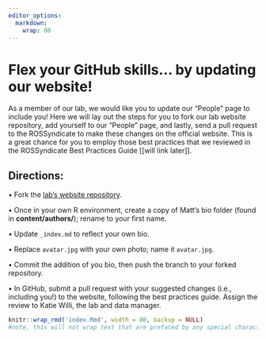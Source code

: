 ```yaml
---
editor_options: 
  markdown: 
    wrap: 80
---
```


# Flex your GitHub skills... by updating our website!

As a member of our lab, we would like you to update our "People" page to include
you! Here we will lay out the steps for you to fork our lab website repository,
add yourself to our "People" page, and lastly, send a pull request to the
ROSSyndicate to make these changes on the official website. This is a great
chance for you to employ those best practices that we reviewed in the
ROSSyndicate Best Practices Guide [[will link later]].

## Directions:

• Fork the [lab's website
repository](https://github.com/ROSSyndicate/lab_website). <br>

• Once in your own R environment, create a copy of Matt's bio folder (found in
**content/authors/**); rename to your first name. <br>

• Update `_index.md` to reflect your own bio. <br>

• Replace `avatar.jpg` with your own photo; name it `avatar.jpg`. <br>

• Commit the addition of you bio, then push the branch to your forked
repository. <br>

• In GitHub, submit a pull request with your suggested changes (i.e., including
you!) to the website, following the best practices guide. Assign the review to
Katie Willi, the lab and data manager.

```r
knitr::wrap_rmd('index.Rmd', width = 80, backup = NULL)
#note, this will not wrap text that are prefaced by any special characters (like bullets!)
```
